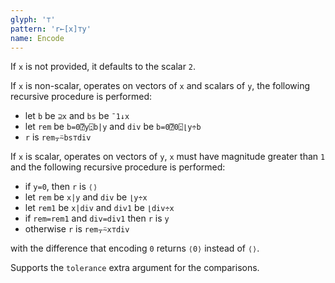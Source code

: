```yaml
---
glyph: '⊤'
pattern: 'r←[x]⊤y'
name: Encode
---
```


If `x` is not provided, it defaults to the scalar `2`.

If `x` is non-scalar, operates on vectors of `x` and scalars of `y`, the following recursive procedure is performed:

* let `b` be `⊇x` and `bs` be `¯1↓x`
* let `rem` be `b=0⍰y⍠b|y` and `div` be `b=0⍰0⍠⌊y÷b`
* `r` is `rem⍪⍨bs⊤div`

If `x` is scalar, operates on vectors of `y`, `x` must have magnitude greater than `1` and the following recursive procedure is performed:

* if `y=0`, then `r` is `⟨⟩`
* let `rem` be `x|y` and `div` be `⌊y÷x`
* let `rem1` be `x|div` and `div1` be `⌊div÷x`
* if `rem=rem1` and `div=div1` then `r` is `y`
* otherwise `r` is `rem⍪⍨x⊤div`

with the difference that encoding `0` returns `⟨0⟩` instead of `⟨⟩`.

Supports the `tolerance` extra argument for the comparisons.